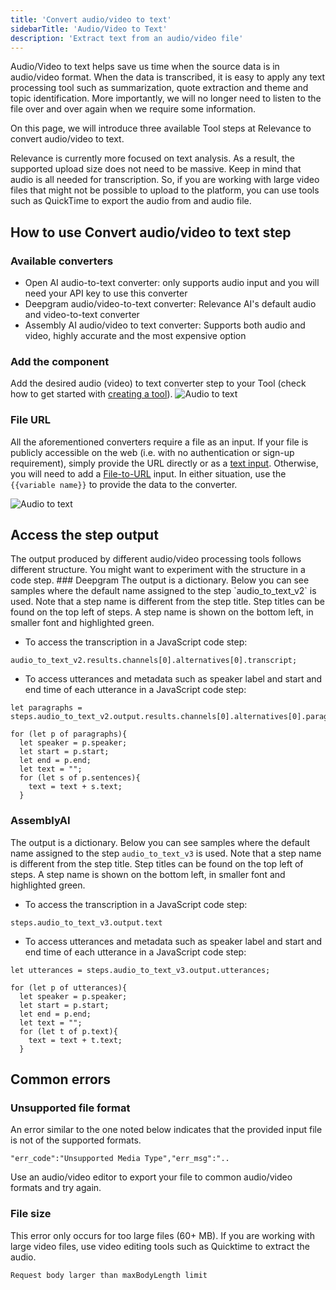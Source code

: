 ```yaml
---
title: 'Convert audio/video to text'
sidebarTitle: 'Audio/Video to Text'
description: 'Extract text from an audio/video file'
---
```


Audio/Video to text helps save us time when the source data is in audio/video format. When the data is transcribed, it is easy to
apply any text processing tool such as summarization, quote extraction and theme and topic identification. More importantly, we 
will no longer need to listen to the file over and over again when we require some information.

On this page, we will introduce three available Tool steps at Relevance to convert audio/video to text.

<Tip>
Relevance is currently more focused on text analysis. As a result, the supported upload size does not need to be massive. 
Keep in mind that audio is all needed for transcription. So, if you are working with large video files that might not be
possible to upload to the platform, you can use tools such as QuickTime to export the audio from and audio file.
</Tip>

## How to use Convert audio/video to text step
### Available converters
* Open AI audio-to-text converter: only supports audio input and you will need your API key to use this converter
* Deepgram audio/video-to-text converter: Relevance AI's default audio and video-to-text converter
* Assembly AI audio/video to text converter: Supports both audio and video, highly accurate and the most expensive option

### Add the component
Add the desired audio (video) to text converter step to your Tool (check how to get started with 
[creating a tool](/build-custom-tools/tool-steps/getting_started)).
![Audio to text](/images/build-custom-tools/tool-step/audio-to-text-get-started.png)

### File URL
All the aforementioned converters require a file as an input. If your file is publicly accessible on the web (i.e. with no 
authentication or sign-up requirement), simply provide the URL directly or as a 
[text input](/build-custom-tools/user-inputs/text-input). Otherwise, you will need to add a 
[File-to-URL](/build-custom-tools/user-inputs/file-to-url) input.
In either situation, use the `{{variable name}}` to provide the data to the converter.

![Audio to text](/images/build-custom-tools/tool-step/audio-to-text-fields.png)

<Snippet file="components/tools/step-general.mdx" />

## Access the step output
<Tip>
The output produced by different audio/video processing tools follows different structure. You might want to experiment with
the structure in a code step.
</Tip>
### Deepgram
The output is a dictionary. Below you can see samples where the default name assigned to the step `audio_to_text_v2` is used.
Note that a step name is different from the step title. Step titles can be found on the top left
of steps. A step name is shown on the bottom left, in smaller font and highlighted green.

* To access the transcription in a JavaScript code step:

```
audio_to_text_v2.results.channels[0].alternatives[0].transcript;
```

* To access utterances and metadata such as speaker label and start and end time of each utterance in a JavaScript code step:

```
let paragraphs = steps.audio_to_text_v2.output.results.channels[0].alternatives[0].paragraphs.paragraphs;

for (let p of paragraphs){
  let speaker = p.speaker;
  let start = p.start;
  let end = p.end;
  let text = "";
  for (let s of p.sentences){
    text = text + s.text;
  }
```

### AssemblyAI
The output is a dictionary. Below you can see samples where the default name assigned to the step `audio_to_text_v3` is used.
Note that a step name is different from the step title. Step titles can be found on the top left
of steps. A step name is shown on the bottom left, in smaller font and highlighted green.

* To access the transcription in a JavaScript code step:
 
```
steps.audio_to_text_v3.output.text
```

* To access utterances and metadata such as speaker label and start and end time of each utterance in a JavaScript code step:

```
let utterances = steps.audio_to_text_v3.output.utterances;

for (let p of utterances){
  let speaker = p.speaker;
  let start = p.start;
  let end = p.end;
  let text = "";
  for (let t of p.text){
    text = text + t.text;
  }
```

## Common errors
### Unsupported file format
An error similar to the one noted below indicates that the provided input file is not of the supported formats.

```
"err_code":"Unsupported Media Type","err_msg":"..
```

Use an audio/video editor to export your file to common audio/video formats and try again.

### File size
This error only occurs for too large files (60+ MB). If you are working with large video files, use video editing tools such
as Quicktime to extract the audio.

```
Request body larger than maxBodyLength limit
```
